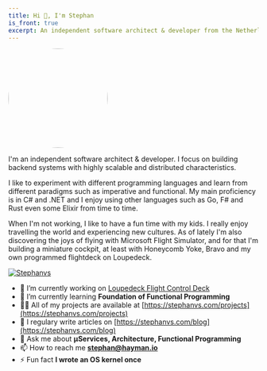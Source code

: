 ```yaml
---
title: Hi 👋, I'm Stephan
is_front: true
excerpt: An independent software architect & developer from the Netherlands.
---
```


<style>
.profile_picture {
  width: 200px;
  height: 200px;
  border-radius: 50%;
}
</style>


<img src="stephanvs.png" class="profile_picture"></img>

I'm an independent software architect & developer. I focus on building backend systems with highly scalable and distributed characteristics.

I like to experiment with different programming languages and learn from different paradigms such as imperative and functional. My main proficiency is in C# and .NET and I enjoy using other languages such as Go, F# and Rust even some Elixir from time to time.

When I'm not working, I like to have a fun time with my kids. I really enjoy travelling the world and experiencing new cultures. As of lately I'm also discovering the joys of flying with Microsoft Flight Simulator, and for that I'm building a miniature cockpit, at least with Honeycomb Yoke, Bravo and my own programmed flightdeck on Loupedeck.

<p align="left">
  <a href="https://github.com/ryo-ma/github-profile-trophy">
    <img
      src="https://github-profile-trophy.vercel.app/?username=stephanvs&theme=onedark&margin-w=15&margin-h=15"
      alt="Stephanvs"
    />
  </a>
</p>

- 🔭 I’m currently working on [Loupedeck Flight Control Deck](https://github.com/Stephanvs/loupedeck-msfs)
- 🌱 I’m currently learning **Foundation of Functional Programming**
- 👨‍💻 All of my projects are available at [https://stephanvs.com/projects](https://stephanvs.com/projects)
- 📝 I regulary write articles on [https://stephanvs.com/blog](https://stephanvs.com/blog)
- 💬 Ask me about **μServices, Architecture, Functional Programming**
- 📫 How to reach me **stephan@hayman.io**
- ⚡ Fun fact **I wrote an OS kernel once**
